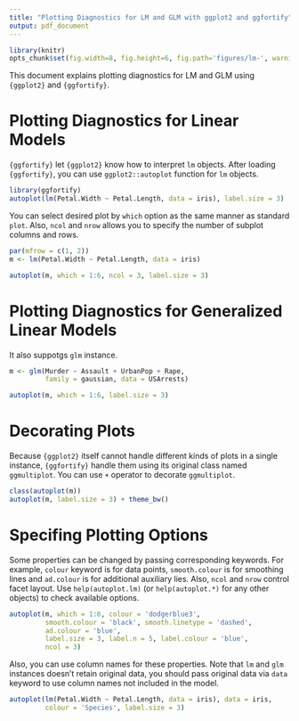 ```yaml
---
title: "Plotting Diagnostics for LM and GLM with ggplot2 and ggfortify"
output: pdf_document
---
```


<!--
%\VignetteEngine{knitr::knitr}
%\VignetteIndexEntry{Introduction to ggfortify package}
-->

```r
library(knitr)
opts_chunk$set(fig.width=8, fig.height=6, fig.path='figures/lm-', warning=FALSE)
```

This document explains plotting diagnostics for LM and GLM using `{ggplot2}` and `{ggfortify}`. 

# Plotting Diagnostics for Linear Models 

`{ggfortify}` let `{ggplot2}` know how to interpret `lm` objects. After loading `{ggfortify}`, you can use `ggplot2::autoplot` function for `lm` objects. 

```r
library(ggfortify)
autoplot(lm(Petal.Width ~ Petal.Length, data = iris), label.size = 3)
```

You can select desired plot by `which` option as the same manner as standard `plot`. Also, 
`ncol` and `nrow` allows you to specify the number of subplot columns and rows.

```r
par(mfrow = c(1, 2))
m <- lm(Petal.Width ~ Petal.Length, data = iris)

autoplot(m, which = 1:6, ncol = 3, label.size = 3)
```

# Plotting Diagnostics for Generalized Linear Models

It also suppotgs `glm` instance.

```r
m <- glm(Murder ~ Assault + UrbanPop + Rape,
         family = gaussian, data = USArrests)

autoplot(m, which = 1:6, label.size = 3)
```

# Decorating Plots

Because `{ggplot2}` itself cannot handle different kinds of plots in a single instance, `{ggfortify}` handle them using its original class named `ggmultiplot`. You can use `+` operator to decorate `ggmultiplot`.

```r
class(autoplot(m))
autoplot(m, label.size = 3) + theme_bw()
```

# Specifing Plotting Options

Some properties can be changed by passing corresponding keywords. For example, `colour` keyword is for data points, `smooth.colour` is for smoothing lines and `ad.colour` is for additional auxiliary lies. Also, `ncol` and `nrow` control facet layout. Use `help(autoplot.lm)` (or `help(autoplot.*)` for any other objects) to check available options.

```r
autoplot(m, which = 1:6, colour = 'dodgerblue3',
         smooth.colour = 'black', smooth.linetype = 'dashed',
         ad.colour = 'blue',
         label.size = 3, label.n = 5, label.colour = 'blue',
         ncol = 3)
```

Also, you can use column names for these properties. Note that `lm` and `glm` instances doesn't retain original data, you should pass original data via `data` keyword to use column names not included in the model.

```r
autoplot(lm(Petal.Width ~ Petal.Length, data = iris), data = iris,
         colour = 'Species', label.size = 3)
```
